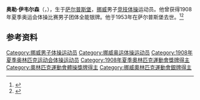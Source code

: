{{NoteTA|G1=Sports}}
'''奥勒·伊韦尔森'''（{{lang-no|Ole Iversen}}，{{bd|1884年|2月21日|1953年|3月9日}}），生于[[萨尔普斯堡|萨尔普斯堡]]，[[挪威|挪威]]男子[[竞技体操|竞技体操]]运动员。他曾获得1908年夏季奥运会体操比赛男子团体全能银牌。他于1953年在萨尔普斯堡去世。<ref>{{Cite web|title=Ole IVERSEN|url=https://www.olympic.org/ole-iversen|accessdate=2021-03-21|work=International Olympic Committee|archive-date=2017-11-18|archive-url=https://web.archive.org/web/20171118223646/https://www.olympic.org/Ole-Iversen|dead-url=no}}</ref><ref>{{cite web |url=https://www.olympedia.org/athletes/30795 |title=Ole Iversen |work=Olympedia |access-date=2021-03-01 |archive-date=2021-06-05 |archive-url=https://web.archive.org/web/20210605084830/https://www.olympedia.org/athletes/30795 |dead-url=no }}</ref>

== 参考资料 ==
{{reflist}}

{{Authority control}}
{{DEFAULTSORT:Iversen, Ole}}
[[Category:挪威男子体操运动员|Category:挪威男子体操运动员]]
[[Category:挪威奥运体操运动员|Category:挪威奥运体操运动员]]
[[Category:1908年夏季奥林匹克运动会体操运动员|Category:1908年夏季奥林匹克运动会体操运动员]]
[[Category:1908年夏季奧林匹克運動會獎牌得主|Category:1908年夏季奧林匹克運動會獎牌得主]]
[[Category:奧林匹克運動會體操獎牌得主|Category:奧林匹克運動會體操獎牌得主]]
[[Category:挪威奧林匹克運動會銀牌得主|Category:挪威奧林匹克運動會銀牌得主]]